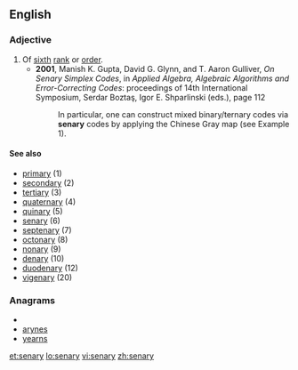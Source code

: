 ==English==

===Adjective===
{{en-adj|-}}

# Of [[sixth]] [[rank]] or [[order]].
#*'''2001''', Manish K. Gupta, David G. Glynn, and T. Aaron Gulliver, ''On Senary Simplex Codes'', in ''Applied Algebra, Algebraic Algorithms and Error-Correcting Codes'': proceedings of 14th International Symposium, Serdar Boztaş, Igor E. Shparlinski (eds.), page 112
#*:In particular, one can construct mixed binary/ternary codes via '''senary''' codes by applying the Chinese Gray map (see Example 1).

====See also====
* [[primary]] (1)
* [[secondary]] (2)
* [[tertiary]] (3)
* [[quaternary]] (4)
* [[quinary]] (5)
* [[senary]] (6)
* [[septenary]] (7)
* [[octonary]] (8)
* [[nonary]] (9)
* [[denary]] (10)
* [[duodenary]] (12)
* [[vigenary]] (20)

===Anagrams===
* {{alphagram|aenrsy}}
* [[arynes#English|arynes]]
* [[yearns#English|yearns]]

[[et:senary]]
[[lo:senary]]
[[vi:senary]]
[[zh:senary]]